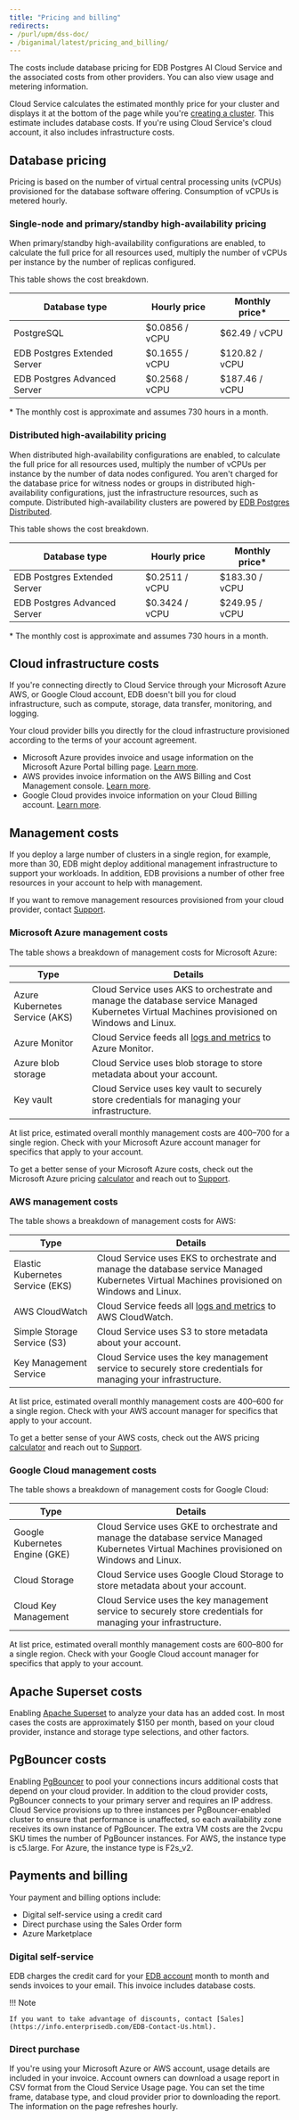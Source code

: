 ```yaml
---
title: "Pricing and billing"
redirects:
- /purl/upm/dss-doc/
- /biganimal/latest/pricing_and_billing/
---
```


The costs include database pricing for EDB Postgres AI Cloud Service and the associated costs from other providers. You can also view usage and metering information. 

Cloud Service calculates the estimated monthly price for your cluster and displays it at the bottom of the page while you're [creating a cluster](/edb-postgres-ai/cloud-service/getting_started/creating_cluster/creating_a_cluster/). This estimate includes database costs. If you're using Cloud Service's cloud account, it also includes infrastructure costs.

## Database pricing

Pricing is based on the number of virtual central processing units (vCPUs) provisioned for the database software offering. Consumption of vCPUs is metered hourly. 

### Single-node and primary/standby high-availability pricing

When primary/standby high-availability configurations are enabled, to calculate the full price for all resources used, multiply the number of vCPUs per instance by the number of replicas configured. 

This table shows the cost breakdown.

| Database type                | Hourly price   | Monthly price\* |
| ---------------------------- | -------------- | --------------- |
| PostgreSQL                   | $0.0856 / vCPU | $62.49 / vCPU   |
| EDB Postgres Extended Server | $0.1655 / vCPU | $120.82 / vCPU  |
| EDB Postgres Advanced Server | $0.2568 / vCPU | $187.46 / vCPU  |

\* The monthly cost is approximate and assumes 730 hours in a month. 

### Distributed high-availability pricing

When distributed high-availability configurations are enabled, to calculate the full price for all resources used, multiply the number of vCPUs per instance by the number of data nodes configured. You aren't charged for the database price for witness nodes or groups in distributed high-availability configurations, just the infrastructure resources, such as compute. Distributed high-availability clusters are powered by [EDB Postgres Distributed](/pgd/latest).

This table shows the cost breakdown.

| Database type                | Hourly price   | Monthly price\* |
| ---------------------------- | -------------- | --------------- |
| EDB Postgres Extended Server | $0.2511 / vCPU | $183.30 / vCPU  |
| EDB Postgres Advanced Server | $0.3424 / vCPU | $249.95 / vCPU  |

\* The monthly cost is approximate and assumes 730 hours in a month. 

## Cloud infrastructure costs

If you're connecting directly to Cloud Service through your Microsoft Azure AWS, or Google Cloud account, EDB doesn't bill you for cloud infrastructure, such as compute, storage, data transfer, monitoring, and logging.

Your cloud provider bills you directly for the cloud infrastructure provisioned according to the terms of your account agreement. 

-   Microsoft Azure provides invoice and usage information on the Microsoft Azure Portal billing page. [Learn more](https://docs.microsoft.com/en-us/azure/cost-management-billing/).
-   AWS provides invoice information on the AWS Billing and Cost Management console. [Learn more](https://docs.aws.amazon.com/account-billing/index.html).
-   Google Cloud provides invoice information on your Cloud Billing account. [Learn more](https://cloud.google.com/billing/docs).

## Management costs

If you deploy a large number of clusters in a single region, for example, more than 30, EDB might deploy additional management infrastructure to support your workloads. In addition, EDB provisions a number of other free resources in your account to help with management. 

If you want to remove management resources provisioned from your cloud provider, contact [Support](/edb-postgres-ai/cloud-service/support_services/).

### Microsoft Azure management costs

The table shows a breakdown of management costs for Microsoft Azure:

| Type                           | Details                                                                                                                                 |
| ------------------------------ | --------------------------------------------------------------------------------------------------------------------------------------- |
| Azure Kubernetes Service (AKS) | Cloud Service uses AKS to orchestrate and manage the database service Managed Kubernetes Virtual Machines provisioned on Windows and Linux. |
| Azure Monitor                  | Cloud Service feeds all [logs and metrics](/edb-postgres-ai/cloud-service/using_cluster/monitoring_and_logging/) to Azure Monitor.          |
| Azure blob storage             | Cloud Service uses blob storage to store metadata about your account.                                                                       |
| Key vault                      | Cloud Service uses key vault to securely store credentials for managing your infrastructure.                                                |

At list price, estimated overall monthly management costs are $400–$700 for a single region. Check with your Microsoft Azure account manager for specifics that apply to your account. 

To get a better sense of your Microsoft Azure costs, check out the Microsoft Azure pricing [calculator](https://azure.microsoft.com/en-us/pricing/calculator/) and reach out to [Support](/edb-postgres-ai/cloud-service/support_services/). 

### AWS management costs

The table shows a breakdown of management costs for AWS:

| Type                             | Details                                                                                                                                 |
| -------------------------------- | --------------------------------------------------------------------------------------------------------------------------------------- |
| Elastic Kubernetes Service (EKS) | Cloud Service uses EKS to orchestrate and manage the database service Managed Kubernetes Virtual Machines provisioned on Windows and Linux. |
| AWS CloudWatch                   | Cloud Service feeds all [logs and metrics](/edb-postgres-ai/cloud-service/using_cluster/monitoring_and_logging/) to AWS CloudWatch.         |
| Simple Storage Service (S3)      | Cloud Service uses S3 to store metadata about your account.                                                                                 |
| Key Management Service           | Cloud Service uses the key management service to securely store credentials for managing your infrastructure.                               |

At list price, estimated overall monthly management costs are $400–$600 for a single region. Check with your AWS account manager for specifics that apply to your account.

To get a better sense of your AWS costs, check out the AWS pricing [calculator](https://calculator.aws/#/) and reach out to [Support](/edb-postgres-ai/cloud-service/support_services/).  

### Google Cloud management costs

The table shows a breakdown of management costs for Google Cloud:

| Type                           | Details                                                                                                                                 |
| ------------------------------ | --------------------------------------------------------------------------------------------------------------------------------------- |
| Google Kubernetes Engine (GKE) | Cloud Service uses GKE to orchestrate and manage the database service Managed Kubernetes Virtual Machines provisioned on Windows and Linux. |
| Cloud Storage                  | Cloud Service uses Google Cloud Storage to store metadata about your account.                                                               |
| Cloud Key Management           | Cloud Service uses the key management service to securely store credentials for managing your infrastructure.                               |

At list price, estimated overall monthly management costs are $600–$800 for a single region. Check with your Google Cloud account manager for specifics that apply to your account.

## Apache Superset costs

Enabling [Apache Superset](/edb-postgres-ai/cloud-service/using_cluster/your_cloud_account/analyze_with_superset/) to analyze your data has an added cost. In most cases the costs are approximately $150 per month, based on your cloud provider, instance and storage type selections, and other factors.

## PgBouncer costs

Enabling [PgBouncer](/edb-postgres-ai/cloud-service/getting_started/creating_cluster/creating_a_cluster/#pgbouncer) to pool your connections incurs additional costs that depend on your cloud provider. In addition to the cloud provider costs, PgBouncer connects to your primary server and requires an IP address. Cloud Service provisions up to three instances per PgBouncer-enabled cluster to ensure that performance is unaffected, so each availability zone receives its own instance of PgBouncer. The extra VM costs are the 2vcpu SKU times the number of PgBouncer instances. For AWS, the instance type is c5.large. For Azure, the instance type is F2s_v2.

## Payments and billing

Your payment and billing options include:

-   Digital self-service using a credit card
-   Direct purchase using the Sales Order form 
-   Azure Marketplace

### Digital self-service

EDB charges the credit card for your [EDB account](https://www.enterprisedb.com/accounts/register) month to month and sends invoices to your email. This invoice includes database costs.

!!! Note

    If you want to take advantage of discounts, contact [Sales](https://info.enterprisedb.com/EDB-Contact-Us.html). 

### Direct purchase

If you're using your Microsoft Azure or AWS account, usage details are included in your invoice. Account owners can download a usage report in CSV format from the Cloud Service Usage page. You can set the time frame, database type, and cloud provider prior to downloading the report. The information on the page refreshes hourly.
